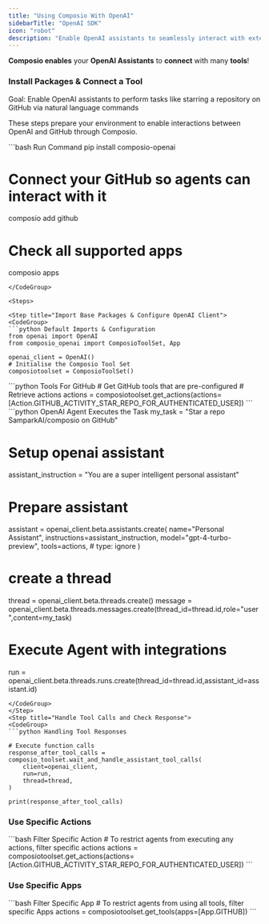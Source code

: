 ```yaml
---
title: "Using Composio With OpenAI"
sidebarTitle: "OpenAI SDK"
icon: "robot"
description: "Enable OpenAI assistants to seamlessly interact with external apps via Composio for enhanced functionality"
---
```


**Composio enables** your **OpenAI Assistants** to **connect** with many **tools**!

### Install Packages & Connect a Tool

<Tip>Goal: Enable OpenAI assistants to perform tasks like starring a repository on GitHub via natural language commands</Tip>

These steps prepare your environment to enable interactions between OpenAI and GitHub through Composio.

<CodeGroup>
  ```bash Run Command 
  pip install composio-openai

  # Connect your GitHub so agents can interact with it
  composio add github 

  # Check all supported apps 
  composio apps
  ```
</CodeGroup>

<Steps>

<Step title="Import Base Packages & Configure OpenAI Client">
<CodeGroup>
```python Default Imports & Configuration
from openai import OpenAI
from composio_openai import ComposioToolSet, App

openai_client = OpenAI()
# Initialise the Composio Tool Set
composiotoolset = ComposioToolSet()
```
</CodeGroup>
</Step>
<Step title="Fetch All GitHub Tools via Composio">
<CodeGroup>
```python Tools For GitHub
# Get GitHub tools that are pre-configured
# Retrieve actions
actions = composiotoolset.get_actions(actions=[Action.GITHUB_ACTIVITY_STAR_REPO_FOR_AUTHENTICATED_USER])
```
</CodeGroup>
</Step>
<Step title="Execute the Task via OpenAI Assistant APIs"> 
<CodeGroup>
```python OpenAI Agent Executes the Task
my_task = "Star a repo SamparkAI/composio on GitHub"

# Setup openai assistant
assistant_instruction = "You are a super intelligent personal assistant"

# Prepare assistant
assistant = openai_client.beta.assistants.create(
    name="Personal Assistant",
    instructions=assistant_instruction,
    model="gpt-4-turbo-preview",
    tools=actions,  # type: ignore
)


# create a thread
thread = openai_client.beta.threads.create()
message = openai_client.beta.threads.messages.create(thread_id=thread.id,role="user",content=my_task)

# Execute Agent with integrations
run = openai_client.beta.threads.runs.create(thread_id=thread.id,assistant_id=assistant.id)

```
</CodeGroup>
</Step>
<Step title="Handle Tool Calls and Check Response">
<CodeGroup>
```python Handling Tool Responses

# Execute function calls
response_after_tool_calls = composio_toolset.wait_and_handle_assistant_tool_calls(
    client=openai_client,
    run=run,
    thread=thread,
)

print(response_after_tool_calls)
```

</CodeGroup>
</Step>
</Steps>

### Use Specific Actions
<CodeGroup>
```bash Filter Specific Action
# To restrict agents from executing any actions, filter specific actions
actions = composiotoolset.get_actions(actions=[Action.GITHUB_ACTIVITY_STAR_REPO_FOR_AUTHENTICATED_USER])
```
</CodeGroup>

### Use Specific Apps

<CodeGroup>
  ```bash Filter Specific App
  # To restrict agents from using all tools, filter specific Apps
  actions = composiotoolset.get_tools(apps=[App.GITHUB])
  ```
</CodeGroup>
